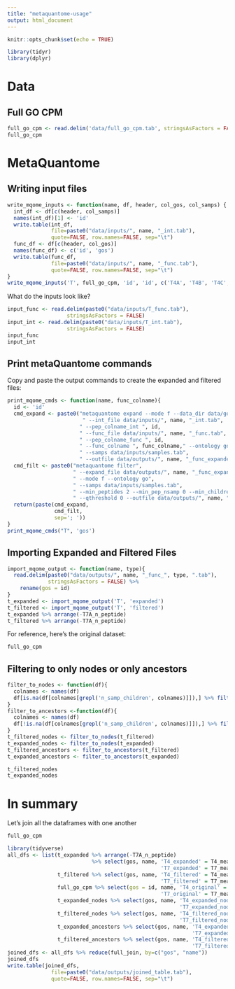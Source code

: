 ```yaml
---
title: "metaquantome-usage"
output: html_document
---
```


```r
knitr::opts_chunk$set(echo = TRUE)
```

```r
library(tidyr)
library(dplyr)
```


# Data

## Full GO CPM

```r
full_go_cpm <- read.delim('data/full_go_cpm.tab', stringsAsFactors = FALSE)
full_go_cpm
```

# MetaQuantome

## Writing input files

```r
write_mqome_inputs <- function(name, df, header, col_gos, col_samps) {
  int_df <- df[c(header, col_samps)] 
  names(int_df)[1] <- 'id'
  write.table(int_df,
              file=paste0("data/inputs/", name, "_int.tab"),
              quote=FALSE, row.names=FALSE, sep="\t")
  func_df <- df[c(header, col_gos)]
  names(func_df) <- c('id', 'gos')
  write.table(func_df,
              file=paste0("data/inputs/", name, "_func.tab"),
              quote=FALSE, row.names=FALSE, sep="\t")
}
write_mqome_inputs('T', full_go_cpm, 'id', 'id', c('T4A', 'T4B', 'T4C', 'T7A', 'T7B', 'T7C'))
```

What do the inputs look like?
```r
input_func <- read.delim(paste0("data/inputs/T_func.tab"),
                   stringsAsFactors = FALSE)
input_int <- read.delim(paste0("data/inputs/T_int.tab"),
                   stringsAsFactors = FALSE)
input_func
input_int
```



## Print metaQuantome commands

Copy and paste the output commands to create the expanded and filtered files:

```r
print_mqome_cmds <- function(name, func_colname){
  id <- 'id'
  cmd_expand <- paste0("metaquantome expand --mode f --data_dir data/go_db/",
                        " --int_file data/inputs/", name, "_int.tab",
                       " --pep_colname_int ", id,
                       " --func_file data/inputs/", name, "_func.tab",
                       " --pep_colname_func ", id,
                       " --func_colname ", func_colname," --ontology go",
                       " --samps data/inputs/samples.tab",
                       " --outfile data/outputs/", name, "_func_expanded.tab")
  cmd_filt <- paste0("metaquantome filter",
                     " --expand_file data/outputs/", name, "_func_expanded.tab",
                     " --mode f --ontology go",
                     " --samps data/inputs/samples.tab",
                     " --min_peptides 2 --min_pep_nsamp 0 --min_children_non_leaf 2 --min_child_nsamp 1",
                     " --qthreshold 0 --outfile data/outputs/", name, "_func_filtered.tab")
  return(paste(cmd_expand, 
               cmd_filt,
               sep='; '))
}
print_mqome_cmds("T", 'gos')
```

## Importing Expanded and Filtered Files

```r
import_mqome_output <- function(name, type){
  read.delim(paste0("data/outputs/", name, "_func_", type, ".tab"),
             stringsAsFactors = FALSE) %>%
    rename(gos = id)
}
t_expanded <- import_mqome_output('T', 'expanded')
t_filtered <- import_mqome_output('T', 'filtered')
t_expanded %>% arrange(-T7A_n_peptide)
t_filtered %>% arrange(-T7A_n_peptide)
```
For reference, here's the original dataset:
```r
full_go_cpm
```

## Filtering to only nodes or only ancestors

```r
filter_to_nodes <- function(df){
  colnames <- names(df)
  df[is.na(df[colnames[grepl('n_samp_children', colnames)]]),] %>% filter(!is.na(gos))
}
filter_to_ancestors <-function(df){
  colnames <- names(df)
  df[!is.na(df[colnames[grepl('n_samp_children', colnames)]]),] %>% filter(!is.na(gos))
}
t_filtered_nodes <- filter_to_nodes(t_filtered)
t_expanded_nodes <- filter_to_nodes(t_expanded)
t_filtered_ancestors <- filter_to_ancestors(t_filtered)
t_expanded_ancestors <- filter_to_ancestors(t_expanded)
```

```r
t_filtered_nodes
t_expanded_nodes
```

# In summary

Let's join all the dataframes with one another

```r
full_go_cpm
```

```r
library(tidyverse)
all_dfs <- list(t_expanded %>% arrange(-T7A_n_peptide)
                           %>% select(gos, name, 'T4_expanded' = T4_mean,
                                                 'T7_expanded' = T7_mean),
                t_filtered %>% select(gos, name, 'T4_filtered' = T4_mean,
                                                 'T7_filtered' = T7_mean),
                full_go_cpm %>% select(gos = id, name, 'T4_original' = T4_mean,
                                                 'T7_original' = T7_mean),
                t_expanded_nodes %>% select(gos, name, 'T4_expanded_nodes' = T4_mean,
                                                       'T7_expanded_nodes' = T7_mean),
                t_filtered_nodes %>% select(gos, name, 'T4_filtered_nodes' = T4_mean,
                                                       'T7_filtered_nodes' = T7_mean),
                t_expanded_ancestors %>% select(gos, name, 'T4_expanded_ancestors' = T4_mean,
                                                           'T7_expanded_ancestors' = T7_mean),
                t_filtered_ancestors %>% select(gos, name, 'T4_filtered_ancestors' = T4_mean,
                                                           'T7_filtered_ancestors' = T7_mean))
joined_dfs <- all_dfs %>% reduce(full_join, by=c("gos", "name"))
joined_dfs
write.table(joined_dfs,
              file=paste0("data/outputs/joined_table.tab"),
              quote=FALSE, row.names=FALSE, sep="\t")
```



